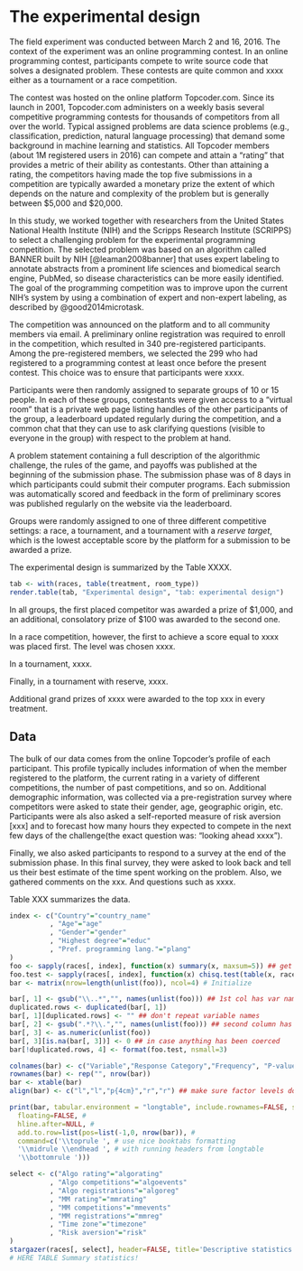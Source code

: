 The experimental design
=====================

The field experiment was conducted between March 2 and 16, 2016. The context of the experiment was an online programming contest. In an online programming contest,  participants compete to write source code that solves a designated problem. These contests are quite common and xxxx either as a tournament or a race competition. 

The contest was hosted on the online platform Topcoder.com. Since its launch in 2001, Topcoder.com administers on a weekly basis several competitive programming contests for thousands of competitors from all over the world. Typical assigned problems are data science problems (e.g., classification, prediction, natural language processing) that demand some background in machine learning and statistics. All Topcoder members (about 1M registered users in 2016) can compete and attain a "rating" that provides a metric of their ability as contestants. Other than attaining a rating, the competitors having made the top five submissions in a competition are typically awarded a monetary prize the extent of which depends on the nature and complexity of the problem but is generally between $5,000 and $20,000.

In this study, we worked together with researchers from the United States National Health Institute (NIH) and the Scripps Research Institute (SCRIPPS) to select a challenging problem for the experimental programming competition. The selected problem was based on an algorithm called BANNER built by NIH [@leaman2008banner] that uses expert labeling to annotate abstracts from a prominent life sciences and biomedical search engine, PubMed, so disease characteristics can be more easily identified. The goal of the programming competition was to improve upon the current NIH's system by using a combination of expert and non-expert labeling, as described by @good2014microtask.

The competition was announced on the platform and to all community members via email. A preliminary online registration was required to enroll in the competition, which resulted in 340 pre-registered participants. Among the pre-registered members, we selected the 299 who had registered to a programming contest at least once before the present contest. This choice was to ensure that participants were xxxx.

Participants were then randomly assigned to separate groups of 10 or 15 people. In each of these groups, contestants were given access to a "virtual room" that is a private web page listing handles of the other participants of the group, a leaderboard updated regularly during the competition, and a common chat that they can use to ask clarifying questions (visible to everyone in the group) with respect to the problem at hand. 

A problem statement containing a full description of the algorithmic challenge, the rules of the game, and payoffs was published at the beginning of the submission phase. The submission phase was of 8 days in which participants could submit their computer programs. Each submission was automatically scored and feedback in the form of preliminary scores was published regularly on the website via the leaderboard.

Groups were randomly assigned to one of three different competitive settings: a race, a tournament, and a tournament with a _reserve target_, which is the lowest acceptable score by the platform for a submission to be awarded a prize. 

The experimental design is summarized by the Table XXXX.

```r
tab <- with(races, table(treatment, room_type))
render.table(tab, "Experimental design", "tab: experimental design")
```

In all groups, the first placed competitor was awarded a prize of $1,000, and an additional, consolatory prize of $100 was awarded to the second one. 

In a race competition, however, the first to achieve a score equal to xxxx was placed first. The level was chosen xxxx. 

In a tournament, xxxx. 

Finally, in a tournament with reserve,  xxxx. 

Additional grand prizes of xxxx were awarded to the top xxx in every treatment.

Data
---------

The bulk of our data comes from the online Topcoder's profile of each participant. This profile typically includes information of when the member registered to the platform,  the current rating in a variety of different competitions, the number of past competitions, and so on. Additional demographic information,  was collected via a  pre-registration survey where competitors were asked to state their gender, age, geographic origin, etc. Participants were als also asked a self-reported measure of risk aversion [xxx] and to forecast how many hours they expected to compete in the next few days of the challenge(the exact question was: "looking ahead xxxx").  

Finally, we also asked participants to respond to a survey at the end of the submission phase. In this final survey, they were asked to look back and tell us their best estimate of the time spent working on the problem. Also, we gathered comments on the xxx. And questions such as xxxx. 

Table XXX summarizes the data. 

```r
index <- c("Country"="country_name"
          , "Age"="age"
          , "Gender"="gender"
          , "Highest degree"="educ"
          , "Pref. programming lang."="plang"
)
foo <- sapply(races[, index], function(x) summary(x, maxsum=5)) ## get summary of each var
foo.test <- sapply(races[, index], function(x) chisq.test(table(x, races$treatment) + 1, simulate.p.value=TRUE)$p.val)
bar <- matrix(nrow=length(unlist(foo)), ncol=4) # Initialize

bar[, 1] <- gsub("\\..*","", names(unlist(foo))) ## 1st col has var name
duplicated.rows <- duplicated(bar[, 1])
bar[, 1][duplicated.rows] <- "" ## don't repeat variable names
bar[, 2] <- gsub(".*?\\.","", names(unlist(foo))) ## second column has factor levels
bar[, 3] <- as.numeric(unlist(foo))
bar[, 3][is.na(bar[, 3])] <- 0 ## in case anything has been coerced
bar[!duplicated.rows, 4] <- format(foo.test, nsmall=3)

colnames(bar) <- c("Variable","Response Category","Frequency", "P-value")
rownames(bar) <- rep("", nrow(bar))
bar <- xtable(bar)
align(bar) <- c("l","l","p{4cm}","r","r") ## make sure factor levels don't take up more than 4cm

print(bar, tabular.environment = "longtable", include.rownames=FALSE, size="footnotesize",     
  floating=FALSE, # 
  hline.after=NULL, #
  add.to.row=list(pos=list(-1,0, nrow(bar)), #
  command=c('\\toprule ', # use nice booktabs formatting
  '\\midrule \\endhead ', # with running headers from longtable
  '\\bottomrule ')))

select <- c("Algo rating"="algorating"
          , "Algo competitions"="algoevents"
          , "Algo registrations"="algoreg"
          , "MM rating"="mmrating"
          , "MM competitions"="mmevents"
          , "MM registrations"="mmreg"
          , "Time zone"="timezone"
          , "Risk aversion"="risk"
)
stargazer(races[, select], header=FALSE, title='Descriptive statistics', align=TRUE, covariate.labels=names(select), digits=1)
# HERE TABLE Summary statistics!
```

